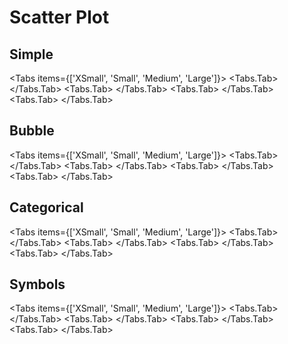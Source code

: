 
# Scatter Plot

## Simple
<Tabs items={['XSmall', 'Small', 'Medium', 'Large']}>
  <Tabs.Tab>
    <BlockRenderer
      lightStoryPath="blocks/ScatterPlotBlocksLightXSmall.story.tsx"
      darkStoryPath="blocks/ScatterPlotBlocksDarkXSmall.story.tsx"
      lightStoryName="Simple"
      darkStoryName="Simple"
    />
  </Tabs.Tab>
  <Tabs.Tab>
    <BlockRenderer
      lightStoryPath="blocks/ScatterPlotBlocksLightSmall.story.tsx"
      darkStoryPath="blocks/ScatterPlotBlocksDarkSmall.story.tsx"
      lightStoryName="Simple"
      darkStoryName="Simple"
    />
  </Tabs.Tab>
  <Tabs.Tab>
    <BlockRenderer
      lightStoryPath="blocks/ScatterPlotBlocksLightMedium.story.tsx"
      darkStoryPath="blocks/ScatterPlotBlocksDarkMedium.story.tsx"
      lightStoryName="Simple"
      darkStoryName="Simple"
    />
  </Tabs.Tab>
  <Tabs.Tab>
    <BlockRenderer
      lightStoryPath="blocks/ScatterPlotBlocksLightLarge.story.tsx"
      darkStoryPath="blocks/ScatterPlotBlocksDarkLarge.story.tsx"
      lightStoryName="Simple"
      darkStoryName="Simple"
    />
  </Tabs.Tab>
</Tabs>

## Bubble
<Tabs items={['XSmall', 'Small', 'Medium', 'Large']}>
  <Tabs.Tab>
    <BlockRenderer
      lightStoryPath="blocks/ScatterPlotBlocksLightXSmall.story.tsx"
      darkStoryPath="blocks/ScatterPlotBlocksDarkXSmall.story.tsx"
      lightStoryName="Bubble"
      darkStoryName="Bubble"
    />
  </Tabs.Tab>
  <Tabs.Tab>
    <BlockRenderer
      lightStoryPath="blocks/ScatterPlotBlocksLightSmall.story.tsx"
      darkStoryPath="blocks/ScatterPlotBlocksDarkSmall.story.tsx"
      lightStoryName="Bubble"
      darkStoryName="Bubble"
    />
  </Tabs.Tab>
  <Tabs.Tab>
    <BlockRenderer
      lightStoryPath="blocks/ScatterPlotBlocksLightMedium.story.tsx"
      darkStoryPath="blocks/ScatterPlotBlocksDarkMedium.story.tsx"
      lightStoryName="Bubble"
      darkStoryName="Bubble"
    />
  </Tabs.Tab>
  <Tabs.Tab>
    <BlockRenderer
      lightStoryPath="blocks/ScatterPlotBlocksLightLarge.story.tsx"
      darkStoryPath="blocks/ScatterPlotBlocksDarkLarge.story.tsx"
      lightStoryName="Bubble"
      darkStoryName="Bubble"
    />
  </Tabs.Tab>
</Tabs>

## Categorical
<Tabs items={['XSmall', 'Small', 'Medium', 'Large']}>
  <Tabs.Tab>
    <BlockRenderer
      lightStoryPath="blocks/ScatterPlotBlocksLightXSmall.story.tsx"
      darkStoryPath="blocks/ScatterPlotBlocksDarkXSmall.story.tsx"
      lightStoryName="Categorical"
      darkStoryName="Categorical"
    />
  </Tabs.Tab>
  <Tabs.Tab>
    <BlockRenderer
      lightStoryPath="blocks/ScatterPlotBlocksLightSmall.story.tsx"
      darkStoryPath="blocks/ScatterPlotBlocksDarkSmall.story.tsx"
      lightStoryName="Categorical"
      darkStoryName="Categorical"
    />
  </Tabs.Tab>
  <Tabs.Tab>
    <BlockRenderer
      lightStoryPath="blocks/ScatterPlotBlocksLightMedium.story.tsx"
      darkStoryPath="blocks/ScatterPlotBlocksDarkMedium.story.tsx"
      lightStoryName="Categorical"
      darkStoryName="Categorical"
    />
  </Tabs.Tab>
  <Tabs.Tab>
    <BlockRenderer
      lightStoryPath="blocks/ScatterPlotBlocksLightLarge.story.tsx"
      darkStoryPath="blocks/ScatterPlotBlocksDarkLarge.story.tsx"
      lightStoryName="Categorical"
      darkStoryName="Categorical"
    />
  </Tabs.Tab>
</Tabs>

## Symbols
<Tabs items={['XSmall', 'Small', 'Medium', 'Large']}>
  <Tabs.Tab>
    <BlockRenderer
      lightStoryPath="blocks/ScatterPlotBlocksLightXSmall.story.tsx"
      darkStoryPath="blocks/ScatterPlotBlocksDarkXSmall.story.tsx"
      lightStoryName="Symbols"
      darkStoryName="Symbols"
    />
  </Tabs.Tab>
  <Tabs.Tab>
    <BlockRenderer
      lightStoryPath="blocks/ScatterPlotBlocksLightSmall.story.tsx"
      darkStoryPath="blocks/ScatterPlotBlocksDarkSmall.story.tsx"
      lightStoryName="Symbols"
      darkStoryName="Symbols"
    />
  </Tabs.Tab>
  <Tabs.Tab>
    <BlockRenderer
      lightStoryPath="blocks/ScatterPlotBlocksLightMedium.story.tsx"
      darkStoryPath="blocks/ScatterPlotBlocksDarkMedium.story.tsx"
      lightStoryName="Symbols"
      darkStoryName="Symbols"
    />
  </Tabs.Tab>
  <Tabs.Tab>
    <BlockRenderer
      lightStoryPath="blocks/ScatterPlotBlocksLightLarge.story.tsx"
      darkStoryPath="blocks/ScatterPlotBlocksDarkLarge.story.tsx"
      lightStoryName="Symbols"
      darkStoryName="Symbols"
    />
  </Tabs.Tab>
</Tabs>